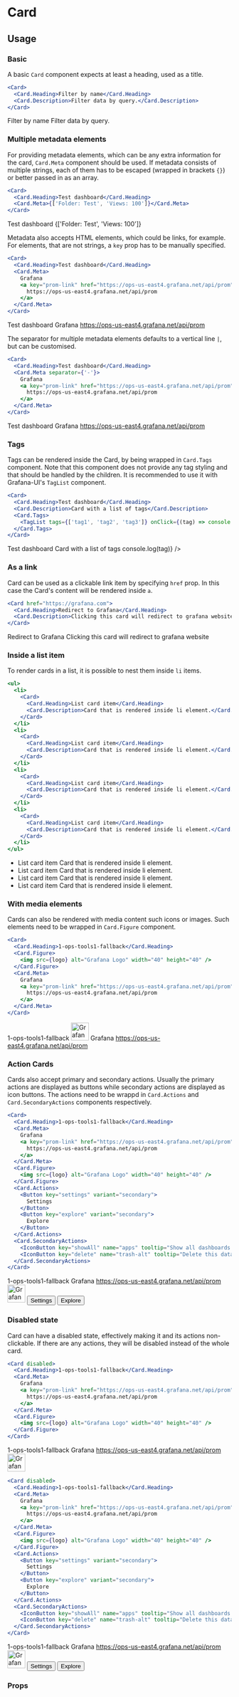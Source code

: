 

<Meta title="MDX/Card" component={Card} />

# Card

## Usage

### Basic

A basic `Card` component expects at least a heading, used as a title.

```jsx
<Card>
  <Card.Heading>Filter by name</Card.Heading>
  <Card.Description>Filter data by query.</Card.Description>
</Card>
```

<Preview>
  <Card>
    <Card.Heading>Filter by name</Card.Heading>
    <Card.Description>Filter data by query.</Card.Description>
  </Card>
</Preview>

### Multiple metadata elements

For providing metadata elements, which can be any extra information for the card, `Card.Meta` component should be used. If metadata consists of multiple strings, each of them has to be escaped (wrapped in brackets `{}`) or better passed in as an array.

```jsx
<Card>
  <Card.Heading>Test dashboard</Card.Heading>
  <Card.Meta>{['Folder: Test', 'Views: 100']}</Card.Meta>
</Card>
```

<Preview>
  <Card>
    <Card.Heading>Test dashboard</Card.Heading>
    <Card.Meta>{['Folder: Test', 'Views: 100']}</Card.Meta>
  </Card>
</Preview>

Metadata also accepts HTML elements, which could be links, for example. For elements, that are not strings, a `key` prop has to be manually specified.

```jsx
<Card>
  <Card.Heading>Test dashboard</Card.Heading>
  <Card.Meta>
    Grafana
    <a key="prom-link" href="https://ops-us-east4.grafana.net/api/prom">
      https://ops-us-east4.grafana.net/api/prom
    </a>
  </Card.Meta>
</Card>
```

<Preview>
  <Card>
    <Card.Heading>Test dashboard</Card.Heading>
    <Card.Meta>
      Grafana
      <a key="prom-link" href="https://ops-us-east4.grafana.net/api/prom">
        https://ops-us-east4.grafana.net/api/prom
      </a>
    </Card.Meta>
  </Card>
</Preview>

The separator for multiple metadata elements defaults to a vertical line `|`, but can be customised.

```jsx
<Card>
  <Card.Heading>Test dashboard</Card.Heading>
  <Card.Meta separator={'-'}>
    Grafana
    <a key="prom-link" href="https://ops-us-east4.grafana.net/api/prom">
      https://ops-us-east4.grafana.net/api/prom
    </a>
  </Card.Meta>
</Card>
```

<Preview>
  <Card>
    <Card.Heading>Test dashboard</Card.Heading>
    <Card.Meta separator={'-'}>
      Grafana
      <a key="prom-link" href="https://ops-us-east4.grafana.net/api/prom">
        https://ops-us-east4.grafana.net/api/prom
      </a>
    </Card.Meta>
  </Card>
</Preview>

### Tags

Tags can be rendered inside the Card, by being wrapped in `Card.Tags` component. Note that this component does not provide any tag styling and that should be handled by the children. It is recommended to use it with Grafana-UI's `TagList` component.

```jsx
<Card>
  <Card.Heading>Test dashboard</Card.Heading>
  <Card.Description>Card with a list of tags</Card.Description>
  <Card.Tags>
    <TagList tags={['tag1', 'tag2', 'tag3']} onClick={(tag) => console.log(tag)} />
  </Card.Tags>
</Card>
```

<Preview>
  <Card>
    <Card.Heading>Test dashboard</Card.Heading>
    <Card.Description>Card with a list of tags</Card.Description>
    <Card.Tags>
      <TagList tags={['tag1', 'tag2', 'tag3']} onClick={(tag) => console.log(tag)} />
    </Card.Tags>
  </Card>
</Preview>

### As a link

Card can be used as a clickable link item by specifying `href` prop. In this case the Card's content will be rendered inside `a`.

```jsx
<Card href="https://grafana.com">
  <Card.Heading>Redirect to Grafana</Card.Heading>
  <Card.Description>Clicking this card will redirect to grafana website</Card.Description>
</Card>
```

<Preview>
  <Card href="https://grafana.com">
    <Card.Heading>Redirect to Grafana</Card.Heading>
    <Card.Description>Clicking this card will redirect to grafana website</Card.Description>
  </Card>
</Preview>

### Inside a list item

To render cards in a list, it is possible to nest them inside `li` items.

```jsx
<ul>
  <li>
    <Card>
      <Card.Heading>List card item</Card.Heading>
      <Card.Description>Card that is rendered inside li element.</Card.Description>
    </Card>
  </li>
  <li>
    <Card>
      <Card.Heading>List card item</Card.Heading>
      <Card.Description>Card that is rendered inside li element.</Card.Description>
    </Card>
  </li>
  <li>
    <Card>
      <Card.Heading>List card item</Card.Heading>
      <Card.Description>Card that is rendered inside li element.</Card.Description>
    </Card>
  </li>
  <li>
    <Card>
      <Card.Heading>List card item</Card.Heading>
      <Card.Description>Card that is rendered inside li element.</Card.Description>
    </Card>
  </li>
</ul>
```

<Preview>
  <ul style={{ padding: '20px', maxWidth: '800px', listStyle: 'none', display: 'grid' }}>
    <li>
      <Card>
        <Card.Heading>List card item</Card.Heading>
        <Card.Description>Card that is rendered inside li element.</Card.Description>
      </Card>
    </li>
    <li>
      <Card>
        <Card.Heading>List card item</Card.Heading>
        <Card.Description>Card that is rendered inside li element.</Card.Description>
      </Card>
    </li>
    <li>
      <Card>
        <Card.Heading>List card item</Card.Heading>
        <Card.Description>Card that is rendered inside li element.</Card.Description>
      </Card>
    </li>
    <li>
      <Card>
        <Card.Heading>List card item</Card.Heading>
        <Card.Description>Card that is rendered inside li element.</Card.Description>
      </Card>
    </li>
  </ul>
</Preview>

### With media elements

Cards can also be rendered with media content such icons or images. Such elements need to be wrapped in `Card.Figure` component.

```jsx
<Card>
  <Card.Heading>1-ops-tools1-fallback</Card.Heading>
  <Card.Figure>
    <img src={logo} alt="Grafana Logo" width="40" height="40" />
  </Card.Figure>
  <Card.Meta>
    Grafana
    <a key="prom-link" href="https://ops-us-east4.grafana.net/api/prom">
      https://ops-us-east4.grafana.net/api/prom
    </a>
  </Card.Meta>
</Card>
```

<Preview>
  <Card>
    <Card.Heading>1-ops-tools1-fallback</Card.Heading>
    <Card.Figure>
      <img src={logo} alt="Grafana Logo" width="40" height="40" />
    </Card.Figure>
    <Card.Meta>
      Grafana
      <a key="prom-link" href="https://ops-us-east4.grafana.net/api/prom">
        https://ops-us-east4.grafana.net/api/prom
      </a>
    </Card.Meta>
  </Card>
</Preview>

### Action Cards

Cards also accept primary and secondary actions. Usually the primary actions are displayed as buttons while secondary actions are displayed as icon buttons. The actions need to be wrappd in `Card.Actions` and `Card.SecondaryActions` components respectively.

```jsx
<Card>
  <Card.Heading>1-ops-tools1-fallback</Card.Heading>
  <Card.Meta>
    Grafana
    <a key="prom-link" href="https://ops-us-east4.grafana.net/api/prom">
      https://ops-us-east4.grafana.net/api/prom
    </a>
  </Card.Meta>
  <Card.Figure>
    <img src={logo} alt="Grafana Logo" width="40" height="40" />
  </Card.Figure>
  <Card.Actions>
    <Button key="settings" variant="secondary">
      Settings
    </Button>
    <Button key="explore" variant="secondary">
      Explore
    </Button>
  </Card.Actions>
  <Card.SecondaryActions>
    <IconButton key="showAll" name="apps" tooltip="Show all dashboards for this data source" />
    <IconButton key="delete" name="trash-alt" tooltip="Delete this data source" />
  </Card.SecondaryActions>
</Card>
```

<Preview>
  <Card>
    <Card.Heading>1-ops-tools1-fallback</Card.Heading>
    <Card.Meta>
      Grafana
      <a key="prom-link" href="https://ops-us-east4.grafana.net/api/prom">
        https://ops-us-east4.grafana.net/api/prom
      </a>
    </Card.Meta>
    <Card.Figure>
      <img src={logo} alt="Grafana Logo" width="40" height="40" />
    </Card.Figure>
    <Card.Actions>
      <Button key="settings" variant="secondary">
        Settings
      </Button>
      <Button key="explore" variant="secondary">
        Explore
      </Button>
    </Card.Actions>
    <Card.SecondaryActions>
      <IconButton key="showAll" name="apps" tooltip="Show all dashboards for this data source" />
      <IconButton key="delete" name="trash-alt" tooltip="Delete this data source" />
    </Card.SecondaryActions>
  </Card>
</Preview>

### Disabled state

Card can have a disabled state, effectively making it and its actions non-clickable. If there are any actions, they will be disabled instead of the whole card.

```jsx
<Card disabled>
  <Card.Heading>1-ops-tools1-fallback</Card.Heading>
  <Card.Meta>
    Grafana
    <a key="prom-link" href="https://ops-us-east4.grafana.net/api/prom">
      https://ops-us-east4.grafana.net/api/prom
    </a>
  </Card.Meta>
  <Card.Figure>
    <img src={logo} alt="Grafana Logo" width="40" height="40" />
  </Card.Figure>
</Card>
```

<Preview>
  <Card disabled>
    <Card.Heading>1-ops-tools1-fallback</Card.Heading>
    <Card.Meta>
      Grafana
      <a key="prom-link" href="https://ops-us-east4.grafana.net/api/prom">
        https://ops-us-east4.grafana.net/api/prom
      </a>
    </Card.Meta>
    <Card.Figure>
      <img src={logo} alt="Grafana Logo" width="40" height="40" />
    </Card.Figure>
  </Card>
</Preview>

```jsx
<Card disabled>
  <Card.Heading>1-ops-tools1-fallback</Card.Heading>
  <Card.Meta>
    Grafana
    <a key="prom-link" href="https://ops-us-east4.grafana.net/api/prom">
      https://ops-us-east4.grafana.net/api/prom
    </a>
  </Card.Meta>
  <Card.Figure>
    <img src={logo} alt="Grafana Logo" width="40" height="40" />
  </Card.Figure>
  <Card.Actions>
    <Button key="settings" variant="secondary">
      Settings
    </Button>
    <Button key="explore" variant="secondary">
      Explore
    </Button>
  </Card.Actions>
  <Card.SecondaryActions>
    <IconButton key="showAll" name="apps" tooltip="Show all dashboards for this data source" />
    <IconButton key="delete" name="trash-alt" tooltip="Delete this data source" />
  </Card.SecondaryActions>
</Card>
```

<Preview>
  <Card disabled>
    <Card.Heading>1-ops-tools1-fallback</Card.Heading>
    <Card.Meta>
      Grafana
      <a key="prom-link" href="https://ops-us-east4.grafana.net/api/prom">
        https://ops-us-east4.grafana.net/api/prom
      </a>
    </Card.Meta>
    <Card.Figure>
      <img src={logo} alt="Grafana Logo" width="40" height="40" />
    </Card.Figure>
    <Card.Actions>
      <Button key="settings" variant="secondary">
        Settings
      </Button>
      <Button key="explore" variant="secondary">
        Explore
      </Button>
    </Card.Actions>
    <Card.SecondaryActions>
      <IconButton key="showAll" name="apps" tooltip="Show all dashboards for this data source" />
      <IconButton key="delete" name="trash-alt" tooltip="Delete this data source" />
    </Card.SecondaryActions>
  </Card>
</Preview>

### Props

<Props of={Card} />
